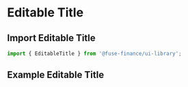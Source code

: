 
<Meta title="From/EditableTitle/Editable Title Main" component={EditableTitle} />
  
# Editable Title

## Import Editable Title

```jsx
import { EditableTitle } from '@fuse-finance/ui-library';

```

## Example Editable Title
<Canvas>
  <EditableTitle 
  label = 'Example'
  onLabelChange = {console.log}
  canEdit = {true}
  customAttrInput = {{}}
  customAttrText = {{}}
  strongText = 'medium'
  $size = "base"/>
</Canvas>
